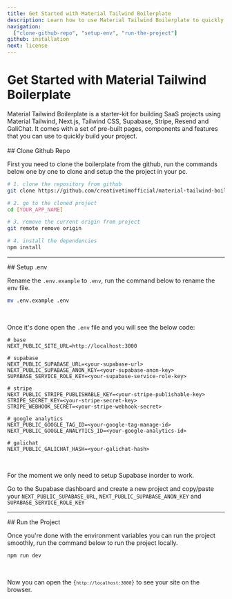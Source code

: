 ```yaml
---
title: Get Started with Material Tailwind Boilerplate
description: Learn how to use Material Tailwind Boilerplate to quickly and easily create elegant and flexible pages for your SaaS projects.
navigation:
  ["clone-github-repo", "setup-env", "run-the-project"]
github: installation
next: license
---
```


# Get Started with Material Tailwind Boilerplate

<span id="quick-start" className="scroll-mt-48" />
Material Tailwind Boilerplate is a starter-kit for building SaaS projects using Material
Tailwind, Next.js, Tailwind CSS, Supabase, Stripe, Resend and GaliChat. It comes
with a set of pre-built pages, components and features that you can use to quickly
build your project.

<br />
<br />

<DocsTitle href="clone-github-repo">
## Clone Github Repo
</DocsTitle>

First you need to clone the boilerplate from the github, run the commands below one by one to clone and setup the the project in your pc.

```bash
# 1. clone the repository from github
git clone https://github.com/creativetimofficial/material-tailwind-boilerplate [YOUR_APP_NAME]

# 2. go to the cloned project
cd [YOUR_APP_NAME]

# 3. remove the current origin from project 
git remote remove origin

# 4. install the dependencies
npm install
```

---

<DocsTitle href="setup-env">
## Setup .env
</DocsTitle>

Rename the <Code>.env.example</Code> to <Code>.env</Code>, run the command below to rename the env file.

```bash
mv .env.example .env
```

<br />

Once it's done open the <Code>.env</Code> file and you will see the below code:

```env
# base
NEXT_PUBLIC_SITE_URL=http://localhost:3000

# supabase
NEXT_PUBLIC_SUPABASE_URL=<your-supabase-url>
NEXT_PUBLIC_SUPABASE_ANON_KEY=<your-supabase-anon-key>
SUPABASE_SERVICE_ROLE_KEY=<your-supabase-service-role-key>

# stripe
NEXT_PUBLIC_STRIPE_PUBLISHABLE_KEY=<your-stripe-publishable-key>
STRIPE_SECRET_KEY=<your-stripe-secret-key>
STRIPE_WEBHOOK_SECRET=<your-stripe-webhook-secret>

# google analytics
NEXT_PUBLIC_GOOGLE_TAG_ID=<your-google-tag-manage-id>
NEXT_PUBLIC_GOOGLE_ANALYTICS_ID=<your-google-analytics-id>

# galichat
NEXT_PUBLIC_GALICHAT_HASH=<your-galichat-hash>
```

<br />

For the moment we only need to setup Supabase inorder to work.

Go to the Supabase dashboard and create a new project and copy/paste your <Code>NEXT_PUBLIC_SUPABASE_URL</Code>, <Code>NEXT_PUBLIC_SUPABASE_ANON_KEY</Code> and <Code>SUPABASE_SERVICE_ROLE_KEY</Code>

---

<DocsTitle href="run-the-project">
## Run the Project
</DocsTitle>

Once you're done with the environment variables you can run the project smoothly, run the command below to run the project locally.

```bash
npm run dev
```

<br />

Now you can open the <Code>{`http://localhost:3000`}</Code> to see your site on the browser. 